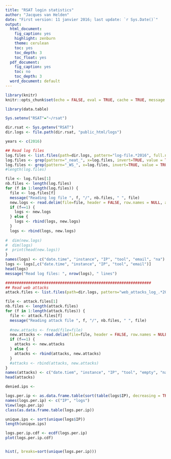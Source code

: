 ```yaml
---
title: "RSAT login statistics"
author: "Jacques van Helden"
date: "First version: 11 janvier 2016; last update: `r Sys.Date()`"
output:
  html_document:
    fig_caption: yes
    highlight: zenburn
    theme: cerulean
    toc: yes
    toc_depth: 3
    toc_float: yes
  pdf_document:
    fig_caption: yes
    toc: no
    toc_depth: 3
  word_document: default
---
```


```r
library(knitr)
knitr::opts_chunk$set(echo = FALSE, eval = TRUE, cache = TRUE, message = FALSE, warning = FALSE, comment = "")

library(data.table)
```

```r
Sys.setenv("RSAT"="~/rsat")

dir.rsat <- Sys.getenv("RSAT")
dir.logs <- file.path(dir.rsat, "public_html/logs")

years <- c(2016)

```


```r

## Read log files
log.files <- list.files(path=dir.logs, pattern="log-file.*2016", full.names = TRUE)
log.files <- grep(pattern="_neat_", x=log.files, invert=TRUE, value = TRUE)
log.files <- grep(pattern="_WS_", x=log.files, invert=TRUE, value = TRUE)
#length(log.files)

file <- log.files[1]
nb.files <- length(log.files)
for (f in 1:length(log.files)) {
  file <- log.files[f]
  message("Reading log file ", f, "/", nb.files, " ", file)
  new.logs <- read.delim(file=file, header = FALSE, row.names = NULL, as.is = FALSE)
  if (f==1) {
    logs <- new.logs
  } else {
    logs <- rbind(logs, new.logs)
  }
  logs <- rbind(logs, new.logs)
    
#  dim(new.logs)
#  dim(logs)
#  print(head(new.logs))
}
names(logs) <- c("date.time", "instance", "IP", "tool", "email", "na")
logs <- logs[,c("date.time", "instance", "IP", "tool", "email")]
head(logs)
message("Read log files: ", nrow(logs), " lines")

```

```r

################################################################
## Read web attacks
attack.files <- list.files(path=dir.logs, pattern="web_attacks_log_.*2016.*.txt", full.names = TRUE)

file <- attack.files[1]
nb.files <- length(attack.files)
for (f in 1:length(attack.files)) {
  file <- attack.files[f]
  message("Reading attack file ", f, "/", nb.files, " ", file)
  
  #new.attacks <- fread(file=file)
  new.attacks <- read.delim(file=file, header = FALSE, row.names = NULL, as.is = FALSE)
  if (f==1) {
    attacks <- new.attacks
  } else {
    attacks <- rbind(attacks, new.attacks)
  }
  #attacks <- rbind(attacks, new.attacks)
}
names(attacks) <- c("date.tiem", "instance", "IP", "tool", "empty", "na")
head(attacks)

denied.ips <- 

```


```r
logs.per.ip <- as.data.frame.table(sort(table(logs$IP), decreasing = TRUE))
names(logs.per.ip) <- c("IP", "logs")
View(logs.per.ip)
class(as.data.frame.table(logs.per.ip))

unique.ips <- sort(unique(logs$IP))
length(unique.ips)

logs.per.ip.cdf <- ecdf(logs.per.ip)
plot(logs.per.ip.cdf)


hist(, breaks=sort(unique(logs.per.ip)))
  
```

